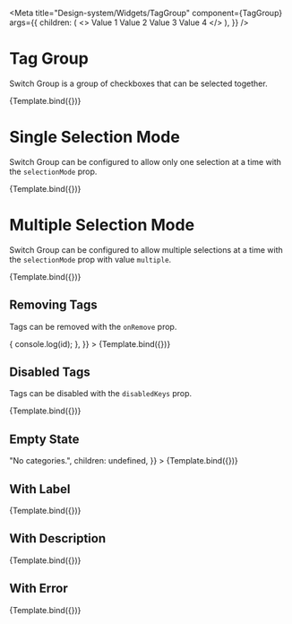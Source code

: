 
<Meta
  title="Design-system/Widgets/TagGroup"
  component={TagGroup}
  args={{
    children: (
      <>
        <Tag id="value-1">Value 1</Tag>
        <Tag id="value-2">Value 2</Tag>
        <Tag id="value-3">Value 3</Tag>
        <Tag id="value-4">Value 4</Tag>
      </>
    ),
  }}
/>


# Tag Group

Switch Group is a group of checkboxes that can be selected together.

<Canvas>
  <Story name="Tag Group">{Template.bind({})}</Story>
</Canvas>

# Single Selection Mode

Switch Group can be configured to allow only one selection at a time with the `selectionMode` prop.

<Canvas>
  <Story
    name="Single Selection Mode"
    args={{
      selectionMode: "single",
    }}
  >
    {Template.bind({})}
  </Story>
</Canvas>

# Multiple Selection Mode

Switch Group can be configured to allow multiple selections at a time with the `selectionMode` prop with value `multiple`.

<Canvas>
  <Story
    name="Multiple Selection Mode"
    args={{
      selectionMode: "multiple",
    }}
  >
    {Template.bind({})}
  </Story>
</Canvas>

## Removing Tags

Tags can be removed with the `onRemove` prop.

<Canvas>
  <Story
    name="Removing Tags"
    args={{
      onRemove: (id) => {
        console.log(id);
      },
    }}
  >
    {Template.bind({})}
  </Story>
</Canvas>

## Disabled Tags

Tags can be disabled with the `disabledKeys` prop.

<Canvas>
  <Story
    name="Disabled Tags"
    args={{
      selectionMode: "multiple",
      disabledKeys: ["value-2"],
    }}
  >
    {Template.bind({})}
  </Story>
</Canvas>

## Empty State

<Canvas>
  <Story
    name="Empty State"
    args={{
      renderEmptyState: () => "No categories.",
      children: undefined,
    }}
  >
    {Template.bind({})}
  </Story>
</Canvas>

## With Label

<Canvas>
  <Story
    name="With Label"
    args={{
      label: "Categories",
      selectionMode: "multiple",
    }}
  >
    {Template.bind({})}
  </Story>
</Canvas>

## With Description

<Canvas>
  <Story
    name="With Description"
    args={{
      label: "Categories",
      description: "Select one or more categories.",
      selectionMode: "multiple",
    }}
  >
    {Template.bind({})}
  </Story>
</Canvas>

## With Error

<Canvas>
  <Story
    name="With Error"
    args={{
      label: "Categories",
      selectionMode: "multiple",
      errorMessage: "Please select at least one category.",
    }}
  >
    {Template.bind({})}
  </Story>
</Canvas>
